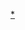 {{Navbox
|name = 日本活火山
|title = [[日本]]的[[活火山]]（[[日本火山|一覧]]）
|titlestyle = background-color:#ff927f
|listclass = hlist
|groupstyle = background-color:#ffbdb2
|group1 = [[北海道|北海道地方]]
|list1 =
* {{Link-ja|知床硫黄山|知床硫黄山}}
* [[羅臼岳]]
* {{Link-ja|天頂山|天頂山}}
* [[摩周湖|摩周]]
* [[硫磺山 (弟子屈町)|硫磺山]]
* [[雄阿寒岳]]
* [[雌阿寒岳]]
* {{Link-ja|丸山 (北海道十勝支廳)|丸山 (北海道十勝支庁)|丸山}}
* [[大雪山 (北海道)|大雪山]]
* [[十勝岳]]
* [[利尻山]]
* [[樽前山]]
* [[惠庭岳]]
* [[俱多樂湖|倶多樂]]
* [[有珠山]]
* [[羊蹄山]]
* [[新雪谷連峰|新雪谷]]
* [[北海道駒岳]]
* {{Link-ja|惠山 (火山)|恵山 (火山)|惠山}}
* [[渡島大島]]
|group2 = [[東北地方]]
|list2 =
* [[恐山]]
* [[岩木山]]
* [[八甲田山]]
* [[十和田湖|十和田]]
* {{Link-ja|秋田燒山|秋田焼山}}
* [[八幡平]]
* [[岩手山]]
* [[秋田駒岳]]
* [[鳥海山]]
* {{Link-ja|栗駒山|栗駒山}}
* {{Link-ja|鳴子火山群|鳴子火山群|鳴子}}
* 肘折
* [[藏王連峰|藏王山]]
* [[吾妻山]]
* [[安達太良山]]
* [[磐梯山]]
* {{Link-ja|沼澤湖|沼沢湖|沼澤}}
* {{Link-ja|燧岳|燧ヶ岳}}
|group3 = [[關東地方|關東]]、[[中部地方]]
|list3 =
* [[那須岳]]
* {{Link-ja|高原山|高原山}}
* [[男體山]]
* [[日光白根山]]
* [[赤城山 (日本)|赤城山]]
* [[榛名山]]
* [[草津白根山]]
* [[淺間山]]
* {{Link-ja|北橫岳|北横岳|橫岳}}
* [[新潟燒山]]
* [[妙高山]]
* {{Link-ja|彌陀原 (立山)|弥陀ヶ原 (立山)|彌陀原}}
* [[燒岳]]
* {{Link-ja|赤棚山|アカンダナ山}}
* [[乘鞍岳]]
* [[御嶽山]]
* [[白山 (日本)|白山]]
* [[富士山]]
* [[箱根山]]
* [[伊豆東部火山群]]
|group4 = [[伊豆群島|伊豆]]、[[小笠原群島]]
|list4 =
* [[伊豆大島]]
* [[利島 (日本)|利島]]
* [[新島]]
* [[神津島]]
* [[三宅島]]
* [[御藏島]]
* [[八丈島]]
* [[青島 (伊豆群島)|青島]]
* [[巴榮納列岩]]
* [[須美壽島]]
* [[鳥島 (伊豆群島)|伊豆鳥島]]
* [[孀婦岩]]
* [[西之島 (小笠原群島)|西之島]]
* {{Link-ja|海形海山|海形海山}}
* [[北硫磺島|海德海山]]
* [[北硫磺島|噴火淺根]]
* [[硫磺島]]
* {{Link-ja|北福德堆|北福徳堆}}
* [[福德岡之場]]
* {{Link-ja|南日吉海山|南日吉海山}}
* {{Link-ja|日光海山|日光海山}}
|group5 = [[中國地方|中國]]、[[九州地方]]
|list5 =
* [[三瓶山]]
* [[阿武火山群]]
* {{Link-ja|鶴見岳・伽藍岳|鶴見岳・伽藍岳}}
* [[由布岳]]
* [[九重山]]
* [[阿蘇山]]
* [[雲仙岳]]
* {{Link-ja|福江火山群|福江火山群}}
* [[霧島山]]
* {{Link-ja|米丸|米丸}}
* {{Link-ja|住吉池|住吉池}}
* {{Link-ja|若尊|若尊}}
* [[櫻島]]
* {{Link-ja|池田山川|池田山川|池田・山川}}
* [[開聞岳]]
|group6 = [[琉球群島]]
|list6 =
* [[硫磺島 (鹿兒島縣)|薩摩硫磺島]]
* [[口永良部島]]
* [[口之島]]
* [[中之島 (鹿兒島縣)|中之島]]
* [[諏訪之瀨島]]
* [[硫磺鳥島]]
* {{Link-ja|西表海底火山|西表海底火山|西表島北北東海底火山}}
|group7 = [[北方地域|北方領土]]
|list7 =
* {{Link-ja|茂世路岳|茂世路岳}}
* {{Link-ja|散布山|散布山}}
* [[指臼岳]]
* {{Link-ja|小田萌山|小田萌山}}
* {{Link-ja|燒山 (擇捉島)|焼山 (択捉島)|擇捉燒山}}
* {{Link-ja|阿登佐岳|阿登佐岳|擇捉阿登佐岳}}
* [[別魯塔魯別火山]]
* [[斯米爾諾夫火山|ルルイ岳]]
* [[爺爺岳]]
* [[羅臼山]]
* [[泊山]]
|belowstyle =background-color:#ffe8e5
|below = 活火山名順序依照氣象廳發行之『[https://www.data.jma.go.jp/svd/vois/data/tokyo/STOCK/souran/menu_jma_hp.html 日本活火山總覧]』（第4版）「[https://www.data.jma.go.jp/svd/vois/data/tokyo/STOCK/souran/main/kakkazanrisut_b.pdf 活火山名單]」排序。
}}<noinclude>
[[Category:日本火山|*]]
</noinclude>